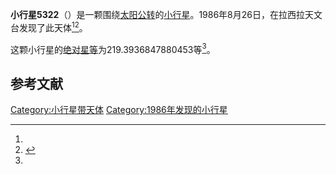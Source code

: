 {{Infobox planet
| bgcolour = #FFFFC0
| name = 5322
| symbol = 
| image = 
| caption = 
| discovery = yes
| discovery_ref = 
| discoverer = {{link-en|亨利·德波鸿诺|Henri Debehogne}}
| discovery_site = [[拉西拉天文台|拉西拉天文台]] 
| discovered = 1986年8月26日
| designations = yes
| mp_name = 
| named_after = 
| alt_names = 1986 QB1/ 1972 TW6 / 1975 HC / 1982 VM / 1984 DE2
| mp_category = [[主带小行星|主带小行星]]
| orbit_ref = <ref name="a">[http://ssd.jpl.nasa.gov/sbdb.cgi?sstr=5322 5322] {{Wayback|url=http://ssd.jpl.nasa.gov/sbdb.cgi?sstr=5322 |date=20201124020336 }}，小行星數據庫瀏覽器（JPL Small-Body Database Browser）－[[美国国家航空航天局|美国国家航空航天局]]喷气推进实验室</ref>
| epoch = 2456400.5 (2013年4月18日更新)
| aphelion = {{convert|2.88197609251517|AU|km|3|abbr=on|lk=out}}
| perihelion = {{convert|2.838259208584199|AU|km|3|abbr=on}}
| semimajor = {{convert|2.860117650549685|AU|km|3|abbr=on}}
| eccentricity = 0.007642497
| period = 1766.74664 [[日|日]]<br />4.84[[儒略年|儒略年]]
| avg_speed = 
| inclination = 3.294490017407888
| asc_node = 57.88613208232398
| mean_anomaly = 
| arg_peri = 219.3936847880453
| satellites = 
| physical_characteristics = yes
| dimensions = 
| mass = 
| density = 
| surface_grav = 
| escape_velocity = 
| sidereal_day = 
| axial_tilt = 
| pole_ecliptic_lat = 
| pole_ecliptic_lon = 
| albedo = 
| temperatures= 
| temp_name1 = 
| mean_temp_1 = 
| max_temp_1 = 
| temp_name2 = 
| max_temp_2 = 
| spectral_type = 
| abs_magnitude = 219.3936847880453
}}

'''小行星5322'''（{{lang-en|5322}}）是一颗围绕[[太阳|太阳]][[公转|公转]]的[[小行星|小行星]]。1986年8月26日，{{link-en|亨利·德波鸿诺|Henri Debehogne}}在拉西拉天文台发现了此天体<ref name="a" /><ref>{{cite news|title=小行星列表|url=http://cfa-www.harvard.edu/iau/lists/NumberedMPs.txt|accessdate=2013-07-08|newspaper=哈佛大学|archive-date=2008-05-17|archive-url=https://web.archive.org/web/20080517010638/http://cfa-www.harvard.edu/iau/lists/NumberedMPs.txt|dead-url=no}}</ref>。

这颗小行星的[[绝对星等|绝对星等]]为219.3936847880453等<ref name="a" />。

==参考文献==
{{reflist}}
{{Minor Planet Number|[[小行星5321|小行星5321]]|[[小行星5323|小行星5323]]}}

{{小天体}}

[[Category:小行星带天体|Category:小行星带天体]]
[[Category:1986年发现的小行星|Category:1986年发现的小行星]]

{{asteroid-stub}}
